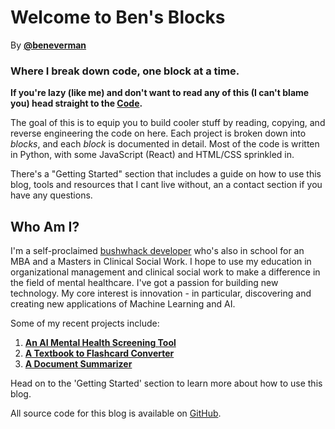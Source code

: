 # Welcome to Ben's Blocks
By [**@beneverman**](https://twitter.com/beneverman)
### Where I break down code, one block at a time.

**If you're lazy (like me) and don't want to read any of this (I can't blame you) head straight to the [Code](https://www.beneverman.com/code).**

The goal of this is to equip you to build cooler stuff by reading, copying, and reverse engineering the code on here. Each project is broken down into *blocks*, and each *block* is documented in detail. Most of the code is written in Python, with some JavaScript (React) and HTML/CSS sprinkled in.

There's a "Getting Started" section that includes a guide on how to use this blog, tools and resources that I cant live without, an a contact section if you have any questions.

## Who Am I?

I'm a self-proclaimed [bushwhack developer]() who's also in school for an MBA and a Masters in Clinical Social Work. I hope to use my education in organizational management and clinical social work to make a difference in the field of mental healthcare. I've got a passion for building new technology. My core interest is innovation - in particular, discovering and creating new applications of Machine Learning and AI. 

Some of my recent projects include:
1. [**An AI Mental Health Screening Tool**](https://www.beneverman.com/projects/nlp-cdst)
2. [**A Textbook to Flashcard Converter**](https://www.beneverman.com/projects/nlp-flashcards)
3. [**A Document Summarizer**](https://www.beneverman.com/projects/docworks)

Head on to the 'Getting Started' section to learn more about how to use this blog.

All source code for this blog is available on [GitHub](https://www.github.com/beverm2391/bensblocks).